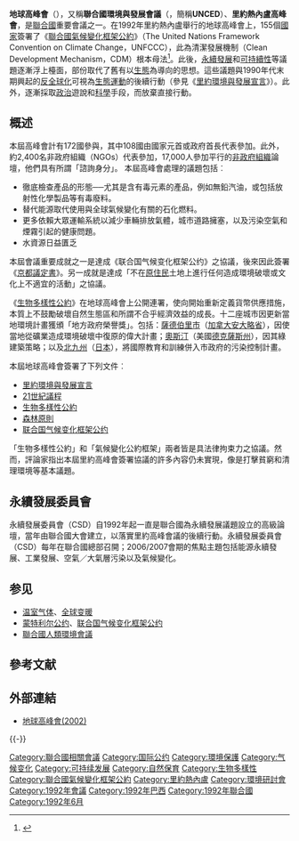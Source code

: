 '''地球高峰會'''（{{lang-en|Earth Summit}}），又稱'''聯合國環境與發展會議'''（{{lang-en|The '''U'''nited '''N'''ations '''C'''onference on '''E'''nvironment and '''D'''evelopment}}，簡稱'''UNCED'''）、'''里約熱內盧高峰會'''，是[[聯合國|聯合國]]重要會議之一。在1992年里約熱內盧舉行的地球高峰會上，155個[[國家|國家]]簽署了《[[聯合國氣候變化框架公約|聯合國氣候變化框架公約]]》（The United Nations Framework Convention on Climate Change，UNFCCC），此為清潔發展機制（Clean Development Mechanism，CDM）根本母法<ref>{{Cite web |url=http://www.un.org/geninfo/bp/enviro.html |title=地球高峰會 |accessdate=2009-03-01 |archive-date=2011-12-22 |archive-url=https://web.archive.org/web/20111222050605/http://www.un.org/geninfo/bp/enviro.html |dead-url=no }}</ref>。此後，[[永續發展|永續發展]]和[[可持續性|可持續性]]等議題逐漸浮上檯面，部份取代了舊有以[[生態|生態]]為導向的思想。這些議題與1990年代末期興起的[[反全球化|反全球化]]可視為[[生態運動|生態運動]]的後續行動（參見《[[里約環境與發展宣言|里約環境與發展宣言]]》）。此外，{{誰|有許多個人與團體}}逐漸採取[[政治|政治]]遊說和[[科學|科學]]手段，而放棄直接行動。

== 概述 ==
本屆高峰會計有172國參與，其中108國由國家元首或政府首長代表參加。此外，約2,400名非政府組織（NGOs）代表參加，17,000人參加平行的[[非政府組織|非政府組織]]論壇，他們具有所謂「諮詢身分」。
本屆高峰會處理的議題包括︰
* 徹底檢查產品的形態──尤其是含有毒元素的產品，例如無鉛汽油，或包括放射性化學製品等有毒廢料。
* 替代能源取代使用與全球氣候變化有關的石化燃料。
* 更多依賴大眾運輸系統以減少車輛排放氣體，城市道路擁塞，以及污染空氣和煙霧引起的健康問題。
* 水資源日益匱乏

本屆會議重要成就之一是達成《联合国气候变化框架公约》之協議，後來因此簽署《[[京都議定書|京都議定書]]》。另一成就是達成「不在[[原住民|原住民]]土地上進行任何造成環境破壞或文化上不適宜的活動」之協議。

《[[生物多樣性公約|生物多樣性公約]]》在地球高峰會上公開連署，使向開始重新定義貨幣供應措施，本質上不鼓勵破壞自然生態區和所謂不合乎經濟效益的成長。十二座城市因更新當地環境計畫獲頒「地方政府榮譽獎」。包括：[[薩德伯里市|薩德伯里市]]（[[加拿大|加拿大]][[安大略省|安大略省]]），因使當地從礦業造成環境破壞中復原的偉大計畫；[[奧斯汀|奧斯汀]]（美國[[德克薩斯州|德克薩斯州]]），因其綠建築策略；以及[[北九州|北九州]]（[[日本|日本]]），將國際教育和訓練併入市政府的污染控制計畫。

本屆地球高峰會簽署了下列文件︰
* [[里約環境與發展宣言|里約環境與發展宣言]]
* [[21世紀議程|21世紀議程]]
* [[生物多樣性公約|生物多樣性公約]]
* [[森林原則|森林原則]]
* [[联合国气候变化框架公约|联合国气候变化框架公约]]

「生物多樣性公約」和「氣候變化公約框架」兩者皆是具法律拘束力之協議。然而，評論家指出本屆里約高峰會簽署協議的許多內容仍未實現，像是打擊貧窮和清理環境等基本議題。

== 永續發展委員會 ==
永續發展委員會（CSD）自1992年起一直是聯合國為永續發展議題設立的高級論壇，當年由聯合國大會建立，以落實里約高峰會議的後續行動。永續發展委員會（CSD）每年在聯合國總部召開；2006/2007會期的焦點主題包括能源永續發展、工業發展、空氣／大氣層污染以及氣候變化。

== 参见 ==
* [[温室气体|温室气体]]、[[全球变暖|全球变暖]]
* [[蒙特利尔公约|蒙特利尔公约]]、[[联合国气候变化框架公约|联合国气候变化框架公约]]
* [[聯合國人類環境會議|聯合國人類環境會議]]

== 參考文献 ==
{{Reflist|2}}

== 外部連結 ==
* [http://www.earthsummit2002.org/ 地球高峰會(2002)]{{Wayback|url=http://www.earthsummit2002.org/ |date=20190901195306 }}

{{-}}
{{Sustainability|selected=agreements}}

[[Category:聯合國相關會議|Category:聯合國相關會議]]
[[Category:国际公约|Category:国际公约]]
[[Category:環境保護|Category:環境保護]]
[[Category:气候变化|Category:气候变化]]
[[Category:可持续发展|Category:可持续发展]]
[[Category:自然保育|Category:自然保育]]
[[Category:生物多樣性|Category:生物多樣性]]
[[Category:聯合國氣候變化框架公約|Category:聯合國氣候變化框架公約]]
[[Category:里約熱內盧|Category:里約熱內盧]]
[[Category:環境研討會|Category:環境研討會]]
[[Category:1992年會議|Category:1992年會議]]
[[Category:1992年巴西|Category:1992年巴西]]
[[Category:1992年聯合國|Category:1992年聯合國]]
[[Category:1992年6月|Category:1992年6月]]